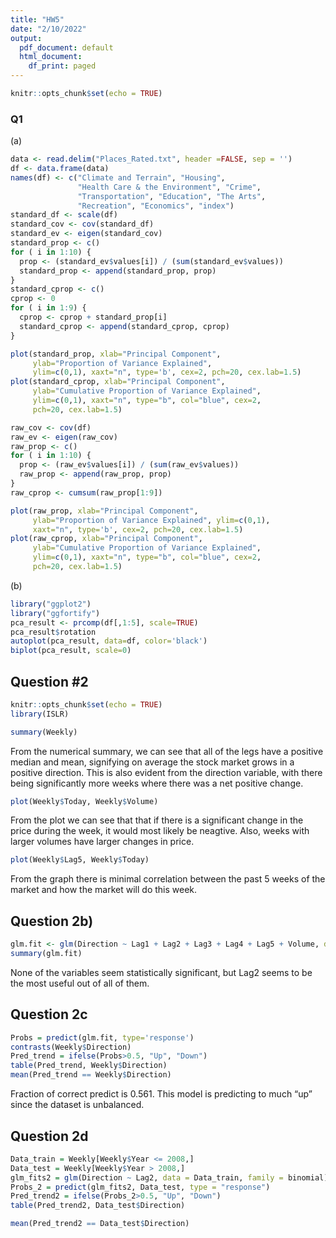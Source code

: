```yaml
---
title: "HW5"
date: "2/10/2022"
output:
  pdf_document: default
  html_document:
    df_print: paged
---
```


```r
knitr::opts_chunk$set(echo = TRUE)
```

### Q1

\(a\)

```r
data <- read.delim("Places_Rated.txt", header =FALSE, sep = '')
df <- data.frame(data)
names(df) <- c("Climate and Terrain", "Housing", 
               "Health Care & the Environment", "Crime", 
               "Transportation", "Education", "The Arts", 
               "Recreation", "Economics", "index")
standard_df <- scale(df)
standard_cov <- cov(standard_df)
standard_ev <- eigen(standard_cov)
standard_prop <- c()
for ( i in 1:10) {
  prop <- (standard_ev$values[i]) / (sum(standard_ev$values))
  standard_prop <- append(standard_prop, prop)
}
standard_cprop <- c()
cprop <- 0
for ( i in 1:9) {
  cprop <- cprop + standard_prop[i] 
  standard_cprop <- append(standard_cprop, cprop)
}

plot(standard_prop, xlab="Principal Component", 
     ylab="Proportion of Variance Explained", 
     ylim=c(0,1), xaxt="n", type='b', cex=2, pch=20, cex.lab=1.5)
plot(standard_cprop, xlab="Principal Component", 
     ylab="Cumulative Proportion of Variance Explained", 
     ylim=c(0,1), xaxt="n", type="b", col="blue", cex=2, 
     pch=20, cex.lab=1.5)
```

```r
raw_cov <- cov(df)
raw_ev <- eigen(raw_cov)
raw_prop <- c()
for ( i in 1:10) {
  prop <- (raw_ev$values[i]) / (sum(raw_ev$values))
  raw_prop <- append(raw_prop, prop)
}
raw_cprop <- cumsum(raw_prop[1:9])

plot(raw_prop, xlab="Principal Component", 
     ylab="Proportion of Variance Explained", ylim=c(0,1), 
     xaxt="n", type='b', cex=2, pch=20, cex.lab=1.5)
plot(raw_cprop, xlab="Principal Component", 
     ylab="Cumulative Proportion of Variance Explained", 
     ylim=c(0,1), xaxt="n", type="b", col="blue", cex=2, 
     pch=20, cex.lab=1.5)
```



\(b\)
```r
library("ggplot2")
library("ggfortify")
pca_result <- prcomp(df[,1:5], scale=TRUE)
pca_result$rotation
autoplot(pca_result, data=df, color='black')
biplot(pca_result, scale=0)
```

## Question #2
```r
knitr::opts_chunk$set(echo = TRUE)
library(ISLR)
```

```r
summary(Weekly)
```

From the numerical summary, we can see that all of the legs have a positive median and mean, signifying on average the stock market grows in a positive direction. This is also evident from the direction variable, with there being significantly more weeks where there was a net positive change.

```r
plot(Weekly$Today, Weekly$Volume)
```

From the plot we can see that that if there is a significant change in the price during the week, it would most likely be neagtive. Also, weeks with larger volumes have larger changes in price.

```r
plot(Weekly$Lag5, Weekly$Today)
```
From the graph there is minimal correlation between the past 5 weeks of the market and how the market will do this week.

## Question 2b)

```r
glm.fit <- glm(Direction ~ Lag1 + Lag2 + Lag3 + Lag4 + Lag5 + Volume, data = Weekly, family = binomial)
summary(glm.fit)
```
None of the variables seem statistically significant, but Lag2 seems to be the most useful out of all of them.

## Question 2c
```r
Probs = predict(glm.fit, type='response')
contrasts(Weekly$Direction)
Pred_trend = ifelse(Probs>0.5, "Up", "Down")
table(Pred_trend, Weekly$Direction)
mean(Pred_trend == Weekly$Direction)
```
Fraction of correct predict is 0.561. This model is predicting to much "up" since the dataset is unbalanced.

## Question 2d
```r
Data_train = Weekly[Weekly$Year <= 2008,]
Data_test = Weekly[Weekly$Year > 2008,]
glm_fits2 = glm(Direction ~ Lag2, data = Data_train, family = binomial)
Probs_2 = predict(glm_fits2, Data_test, type = "response")
Pred_trend2 = ifelse(Probs_2>0.5, "Up", "Down")
table(Pred_trend2, Data_test$Direction)
```
```r
mean(Pred_trend2 == Data_test$Direction)
```